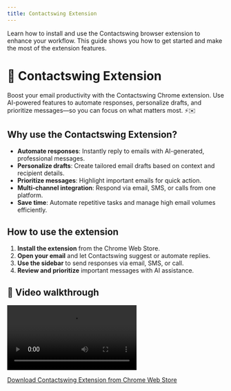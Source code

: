 ```yaml
---
title: Contactswing Extension
---
```


Learn how to install and use the Contactswing browser extension to enhance your workflow. This guide shows you how to get started and make the most of the extension features.

# 🔗 Contactswing Extension

Boost your email productivity with the Contactswing Chrome extension. Use AI-powered features to automate responses, personalize drafts, and prioritize messages—so you can focus on what matters most. ⚡✉️

## Why use the Contactswing Extension?

- **Automate responses**: Instantly reply to emails with AI-generated, professional messages.
- **Personalize drafts**: Create tailored email drafts based on context and recipient details.
- **Prioritize messages**: Highlight important emails for quick action.
- **Multi-channel integration**: Respond via email, SMS, or calls from one platform.
- **Save time**: Automate repetitive tasks and manage high email volumes efficiently.

## How to use the extension

1. **Install the extension** from the Chrome Web Store.
2. **Open your email** and let Contactswing suggest or automate replies.
3. **Use the sidebar** to send responses via email, SMS, or call.
4. **Review and prioritize** important messages with AI assistance.

## 🎥 Video walkthrough

<div class="card-video">
  <video src="https://storage.googleapis.com/helpsessionvideos/Contactswing/Videos/extension.mp4" autoplay playsinline controls title="Contactswing Extension Walkthrough"></video>
</div>

[Download Contactswing Extension from Chrome Web Store](https://chromewebstore.google.com/detail/contactswing/omcjaaficcacnjpojmhelapakjgnboll)


